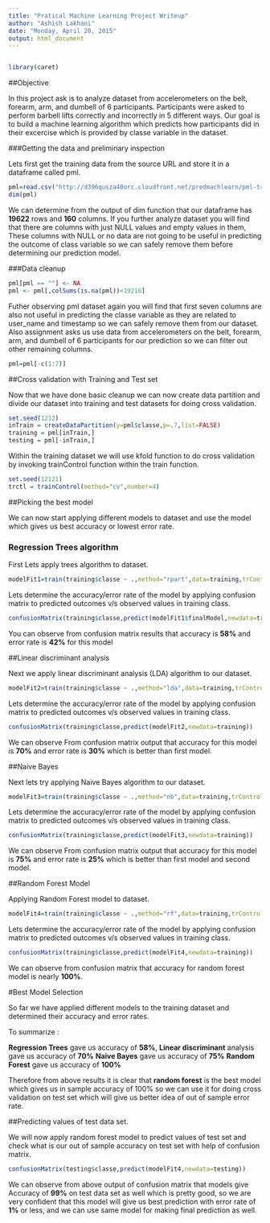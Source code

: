 ```yaml
---
title: "Pratical Machine Learning Project Writeup"
author: "Ashish Lakhani"
date: "Monday, April 20, 2015"
output: html_document
---
```



```r
```

```r
library(caret)
```

##Objective 

In this project ask is to analyze dataset from accelerometers on the belt, forearm, arm, and dumbell of 6 participants. Participants were asked to perform barbell lifts correctly and incorrectly in 5 different ways. Our goal is to build a machine learning algorithm which predicts how participants did in their excercise which is provided by classe variable in the dataset.

###Getting the data and preliminary inspection

Lets first get the training data from the source URL and store it in a dataframe called pml. 

```r
pml=read.csv("http://d396qusza40orc.cloudfront.net/predmachlearn/pml-training.csv")
dim(pml)
```

We can determine from the output of dim function that our dataframe has **19622** rows and **160** columns. 
If you further analyze dataset you will find that there are columns with just NULL values and empty values in them, These columns with NULL or no data are not going to be useful in predicting the outcome of class variable so we can safely remove them before determining our prediction model.

###Data cleanup

```r
pml[pml == ""] <- NA
pml <- pml[,colSums(is.na(pml))<19216]
```

Futher observing pml dataset again you will find that first seven columns are also not useful in predicting the classe variable as they are related to user_name and timestamp so we can safely remove them from our dataset. Also assignment asks us use data from accelerometers on the belt, forearm, arm, and dumbell of 6 participants for our prediction so we can filter out other remaining columns.

```r
pml=pml[-c(1:7)]
```

##Cross validation with Training and Test set

Now that we have done basic cleanup we can now create data partition and divide our dataset into training and test datasets for doing cross validation.

```r
set.seed(1212)
inTrain = createDataPartition(y=pml$classe,p=.7,list=FALSE)
training = pml[inTrain,]
testing = pml[-inTrain,]
```

Within the training dataset we will use kfold function to do cross validation by invoking trainControl function within the  train function.

```r
set.seed(12121)
trctl = trainControl(method="cv",number=4)
```


##Picking the best model

We can now start applying different models to dataset and use the model which gives us best accuracy or lowest error rate.

### Regression Trees algorithm

First Lets apply trees algorithm to dataset.

```r
modelFit1=train(training$classe ~ .,method="rpart",data=training,trControl=trctl,tuneLength=5)
```

Lets determine the accuracy/error rate of the model by applying confusion matrix to predicted outcomes v/s observed values in training class.

```r
confusionMatrix(training$classe,predict(modelFit1$finalModel,newdata=training,type="class"))
```

You can observe from confusion matrix results that accuracy is **58%** and error rate is **42%** for this model

##Linear discriminant analysis

Next we apply linear discriminant analysis (LDA) algorithm to our dataset.

```r
modelFit2=train(training$classe ~ .,method="lda",data=training,trControl=trctl)
```

Lets determine the accuracy/error rate of the model by applying confusion matrix to predicted outcomes v/s observed values in training class.

```r
confusionMatrix(training$classe,predict(modelFit2,newdata=training))
```

We can observe From confusion matrix output that accuracy for this model is **70%** and error rate is **30%** which is better than first model.

##Naive Bayes

Next lets try applying Naive Bayes algorithm to our dataset.

```r
modelFit3=train(training$classe ~ .,method="nb",data=training,trControl=trctl)
```

Lets determine the accuracy/error rate of the model by applying confusion matrix to predicted outcomes v/s observed values in training class.

```r
confusionMatrix(training$classe,predict(modelFit3,newdata=training))
```

We can observe From confusion matrix output that accuracy for this model is **75%** and error rate is **25%** which is better than first model and second model.

##Random Forest Model

Applying Random Forest model to dataset.

```r
modelFit4=train(training$classe ~ .,method="rf",data=training,trControl=trctl)
```

Lets determine the accuracy/error rate of the model by applying confusion matrix to predicted outcomes v/s observed values in training class.

```r
confusionMatrix(training$classe,predict(modelFit4,newdata=training))
```

We can observe from confusion matrix that accuracy for random forest model is nearly **100%**.

#Best Model Selection


So far we have applied different models to the training dataset and determined their accuracy and error rates.

To summarize :

**Regression Trees** gave us accuracy of **58%**,
**Linear discriminant** analysis gave us accuracy of **70%**
**Naive Bayes** gave us accuracy of **75%**
**Random Forest** gave us accuracy of **100%**

Therefore from above results it is clear that **random forest** is the best model which gives us in sample accuracy of 100% so we can use it for doing cross validation on test set which will give us better idea of out of sample error rate.

##Predicting values of test data set.

We will now apply random forest model to predict values of test set and check what is our out of sample accuracy on test set with help of confusion matrix.

```r
confusionMatrix(testing$classe,predict(modelFit4,newdata=testing))
```

We can observe from above output of confusion matrix that models give Accuracy of **99%** on test data set as well which is pretty good, so we are very confident that this model will give us best prediction with error rate of **1%** or less, and we can use same model for making final prediction as well.

